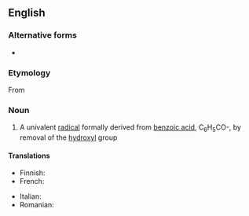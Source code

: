 ==English==
{{wikipedia}}

===Alternative forms===
* {{l|en|benzule}} {{qualifier|obsolete}}

===Etymology===
From {{suffix|benzoic|yl|lang=en}}

===Noun===
{{en-noun}}

# {{lb|en|organic chemistry|especially in combination}} A univalent [[radical]] formally derived from [[benzoic acid]], C<sub>6</sub>H<sub>5</sub>CO-, by removal of the [[hydroxyl]] group

====Translations====
{{trans-top|univalent radical}}
* Finnish: {{t|fi|bentsoyyli}}
* French: {{t+|fr|benzoyle|m}}
{{trans-mid}}
* Italian: {{t+|it|benzoile|m}}
* Romanian: {{t|ro|benzoil|m}}
{{trans-bottom}}